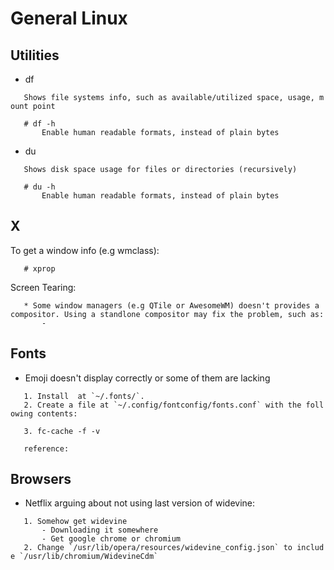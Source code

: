 = General Linux =

== Utilities ==

* df
    Shows file systems info, such as available/utilized space, usage, mount point

    # df -h
        Enable human readable formats, instead of plain bytes

* du
    Shows disk space usage for files or directories (recursively)

    # du -h
        Enable human readable formats, instead of plain bytes

== X ==

To get a window info (e.g wmclass):
    # xprop

Screen Tearing:
    * Some window managers (e.g QTile or AwesomeWM) doesn't provides a compositor. Using a standlone compositor may fix the problem, such as:
        - {{https://github.com/yshui/picom|Picom}}

== Fonts ==

* Emoji doesn't display correctly or some of them are lacking
    1. Install {{https://www.google.com/get/noto/#emoji-zsye-color|Google Noto Color Emoji Font}} at `~/.fonts/`.
    2. Create a file at `~/.config/fontconfig/fonts.conf` with the following contents:
        {{{xml
        <?xml version="1.0" encoding="UTF-8"?>
        <!DOCTYPE fontconfig SYSTEM "fonts.dtd">
        <fontconfig>
            <alias>
                <family>serif</family>
                <prefer>
                  <family>Noto Color Emoji</family>
                </prefer>
            </alias>
            <alias>
                <family>sans-serif</family>
                <prefer>
                  <family>Noto Color Emoji</family>
                </prefer>
            </alias>
            <alias>
                <family>monospace</family>
                <prefer>
                  <family>Noto Color Emoji</family>
                </prefer>
            </alias>
        </fontconfig>`
        }}}
    3. fc-cache -f -v

    reference: {{https://victor.kropp.name/blog/emoji-on-linux/}}

== Browsers ==

* Netflix arguing about not using last version of widevine:

    1. Somehow get widevine
        - Downloading it somewhere
        - Get google chrome or chromium
    2. Change `/usr/lib/opera/resources/widevine_config.json` to include `/usr/lib/chromium/WidevineCdm`
